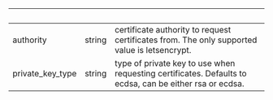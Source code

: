 | &nbsp;           | &nbsp; | &nbsp;                                                                                                  |
| ---------------- | ------ | ------------------------------------------------------------------------------------------------------- |
| authority        | string | certificate authority to request certificates from. The only supported value is letsencrypt.            |
| private_key_type | string | type of private key to use when requesting certificates. Defaults to ecdsa, can be either rsa or ecdsa. |
